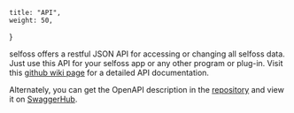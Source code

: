     title: "API",
    weight: 50,
}

selfoss offers a restful JSON API for accessing or changing all selfoss data. Just use this API for your selfoss app or any other program or plug-in. Visit this [github wiki page](https://github.com/fossar/selfoss/wiki/Restful-API-for-Apps-or-any-other-external-access) for a detailed API documentation.

Alternately, you can get the OpenAPI description in the [repository](https://github.com/fossar/selfoss/blob/master/docs/api-description.json) and view it on [SwaggerHub](https://app.swaggerhub.com/apis/jtojnar/selfoss).
